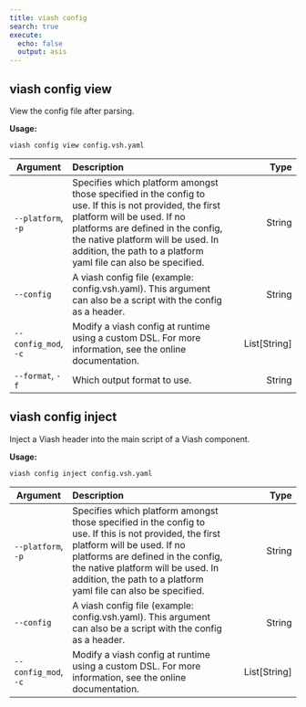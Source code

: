 ```yaml
---
title: viash config
search: true
execute:
  echo: false
  output: asis
---
```


## viash config view

View the config file after parsing.  

  

**Usage:**  

`viash config view config.vsh.yaml`  

  

| Argument | Description | Type |
|-|:----|-:
| `--platform`, `-p` | Specifies which platform amongst those specified in the config to use. If this is not provided, the first platform will be used. If no platforms are defined in the config, the native platform will be used. In addition, the path to a platform yaml file can also be specified. | String |
| `--config` | A viash config file (example: config.vsh.yaml). This argument can also be a script with the config as a header. | String |
| `--config_mod`, `-c` | Modify a viash config at runtime using a custom DSL. For more information, see the online documentation. | List[String] |
| `--format`, `-f` | Which output format to use. | String |


## viash config inject

Inject a Viash header into the main script of a Viash component.  

  

**Usage:**  

`viash config inject config.vsh.yaml`  

  

| Argument | Description | Type |
|-|:----|-:
| `--platform`, `-p` | Specifies which platform amongst those specified in the config to use. If this is not provided, the first platform will be used. If no platforms are defined in the config, the native platform will be used. In addition, the path to a platform yaml file can also be specified. | String |
| `--config` | A viash config file (example: config.vsh.yaml). This argument can also be a script with the config as a header. | String |
| `--config_mod`, `-c` | Modify a viash config at runtime using a custom DSL. For more information, see the online documentation. | List[String] |


